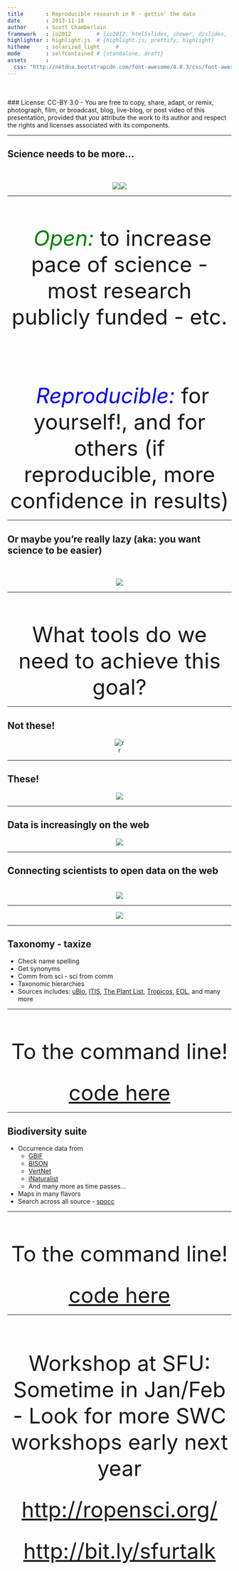 ```yaml
---
title       : Reproducible research in R - gettin' the data
date        : 2013-11-18
author      : Scott Chamberlain
framework   : io2012        # {io2012, html5slides, shower, dzslides, ...}
highlighter : highlight.js  # {highlight.js, prettify, highlight}
hitheme     : solarized_light     # 
mode        : selfcontained # {standalone, draft}
assets      :
  css: "http://netdna.bootstrapcdn.com/font-awesome/4.0.3/css/font-awesome.css"
---
```


<br><br>
### License: CC-BY 3.0 - You are free to copy, share, adapt, or remix, photograph, film, or broadcast, blog, live-blog, or post video of this presentation, provided that you attribute the work to its author and respect the rights and licenses associated with its components.

---

## Science needs to be more...

<br><br>
<div class="row"><center><img src="assets/img/unlock.png"></img><img src="assets/img/spinner.png"></img></center></div>

---

<br><br><br>
<font size="14">
	<center> <font color="green"> <i class="fa fa-unlock">&nbsp;Open:</i></font> to increase pace of science - most research publicly funded - etc.</center><br><br>
	<center><font color="blue"><i class="fa fa-spinner">&nbsp;Reproducible:</i></font> for yourself!, and for others (if reproducible, more confidence in results)</center>
</font>

---

## Or maybe you're really lazy (aka: you want science to be easier)

<br><br>
<center><img src="assets/img/lazyboy.jpg"></img></center>

---

<br><br><br>
<font size="14">
	<center>What tools do we need to achieve this goal?</center>
</font>

---

## Not these!

<center>![r](assets/img/closedtools.png)</center>

---

## These!

<center>![](assets/img/opentools.png)</center>

---

## Data is increasingly on the web

<center>![](assets/img/data.png)</center>

---

## Connecting scientists to open data on the web
<br>
<center>![](assets/img/ropensci_main.png)</center>

---

<center>![](assets/img/ropensci_pkgs.png)</center>

---

## Taxonomy - taxize

* Check name spelling
* Get synonyms
* Comm from sci - sci from comm
* Taxonomic hierarchies
* Sources includes: [uBio](http://www.ubio.org/), [ITIS](http://www.itis.gov/), [The Plant List](http://www.theplantlist.org/), [Tropicos](http://www.tropicos.org/), [EOL](http://eol.org/), and many more

---

<br><br><br>
<font size="14"><center>To the command line!</center></font>
<br><br>
<font size="12"><center> <a href="https://github.com/SChamberlain/posterstalks/blob/gh-pages/sfurtalk/taxonomy.r">code here</a> </center></font>

---

## Biodiversity suite

* Occurrence data from
	* <a href="https://github.com/ropensci/rgbif">GBIF</a>
	* <a href="https://github.com/ropensci/rbison">BISON</a>
	* <a href="https://github.com/ropensci/rvertnet">VertNet</a>
	* <a href="https://github.com/ropensci/rinat">iNaturalist</a>
	* And many more as time passes...
* Maps in many flavors
* Search across all source - <a href="https://github.com/ropensci/spocc">spocc</a>

---

<br><br><br>
<font size="14"><center>To the command line!</center></font>
<br><br>
<font size="12"><center> <a href="https://github.com/SChamberlain/posterstalks/blob/gh-pages/sfurtalk/biodiversity.r">code here</a> </center></font>

---

<br><br><br>

<font size="18"><center> Workshop at SFU: Sometime in Jan/Feb - Look for more SWC workshops early next year</center></font>
<br><br>
<font size="18"><center> <a href="http://ropensci.org/">http://ropensci.org/</a> </center></font>
<br><br>
<font size="18"><center> <a href="http://bit.ly/sfurtalk">http://bit.ly/sfurtalk</a> </center></font>